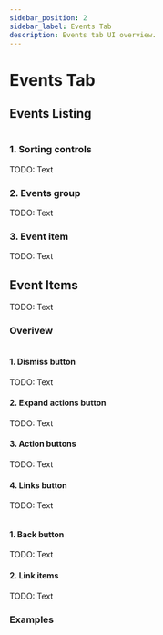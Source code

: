 ```yaml
---
sidebar_position: 2
sidebar_label: Events Tab
description: Events tab UI overview.
---
```



# Events Tab

## Events Listing

<Img url="/img/ui/ui-main-events-01.png" maxHeight="500px" />

### 1. Sorting controls

TODO: Text

### 2. Events group

TODO: Text

### 3. Event item

TODO: Text

## Event Items

TODO: Text

### Overivew

<Img url="/img/ui/ui-event-item-overview-01.png" maxHeight="242px" />

#### 1. Dismiss button

TODO: Text

#### 2. Expand actions button

TODO: Text

#### 3. Action buttons

TODO: Text

#### 4. Links button

TODO: Text

<Img url="/img/ui/ui-event-item-overview-02.png" maxHeight="261px" />

#### 1. Back button

TODO: Text

#### 2. Link items

TODO: Text

### Examples

<Img url="/img/ui/ui-event-item-01.png" maxHeight="200px" />

<Img url="/img/ui/ui-event-item-02.png" maxHeight="200px" />

<Img url="/img/ui/ui-event-item-03.png" maxHeight="200px" />

<Img url="/img/ui/ui-event-item-04.png" maxHeight="200px" />